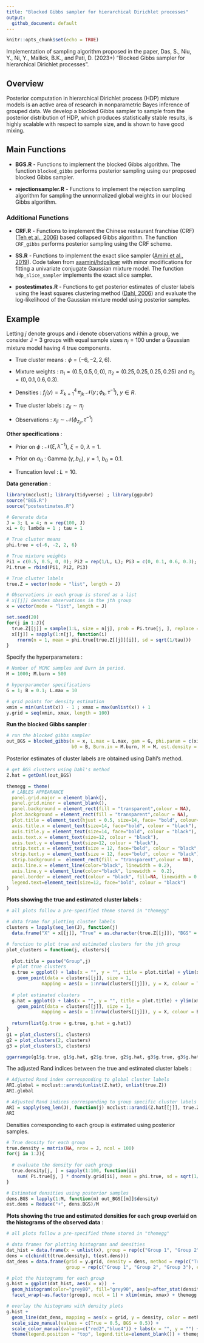 ```yaml
---
title: "Blocked Gibbs sampler for hierarchical Dirichlet processes"
output: 
  github_document: default
---
```


```r
knitr::opts_chunk$set(echo = TRUE)
```

Implementation of sampling algorithm proposed in the paper, Das, S., Niu, Y., Ni, Y., Mallick, B.K., and Pati, D. (2023+) "Blocked Gibbs sampler for hierarchical Dirichlet processes".

## Overview

Posterior computation in hierarchical Dirichlet process (HDP) mixture models is an active area of research in nonparametric Bayes inference of grouped data. We develop a blocked Gibbs sampler to sample from the posterior distribution of HDP, which produces statistically stable results, is highly scalable with respect to sample size, and is shown to have good mixing.

## Main Functions

-   **BGS.R** - Functions to implement the blocked Gibbs algorithm. The function `blocked_gibbs` performs posterior sampling using our proposed blocked Gibbs sampler.

-   **rejectionsampler.R** - Functions to implement the rejection sampling algorithm for sampling the unnormalized global weights in our blocked Gibbs algorithm.

### Additional Functions

-   **CRF.R** - Functions to implement the Chinese restaurant franchise (CRF) ([Teh et al., 2006](https://people.eecs.berkeley.edu/~jordan/papers/hdp.pdf)) based collapsed Gibbs algorithm. The function `CRF_gibbs` performs posterior sampling using the CRF scheme.

-   **SS.R** - Functions to implement the exact slice sampler ([Amini et al., 2019](https://arxiv.org/abs/1903.08829)). Code taken from [aaamini/hdpslicer](https://github.com/aaamini/hdpslicer/blob/master/hdp_inference.R) with minor modifications for fitting a univariate conjugate Gaussian mixture model. The function `hdp_slice_sampler` implements the exact slice sampler.

-   **postestimates.R** - Functions to get posterior estimates of cluster labels using the least squares clustering method ([Dahl, 2006](https://dahl.byu.edu/papers/dahl-2006.pdf)) and evaluate the log-likelihood of the Gaussian mixture model using posterior samples.

## Example

Letting $j$ denote groups and $i$ denote observations within a group, we consider J = 3 groups with equal sample sizes $n_j = 100$ under a Gaussian mixture model having 4 true components.

-   True cluster means : $\phi = (−6, −2, 2, 6)$.

-   Mixture weights : $\pi_1 = (0.5, 0.5, 0, 0)$, $\pi_2 = (0.25, 0.25, 0.25, 0.25)$ and $\pi_3 = (0, 0.1, 0.6, 0.3)$.

-   Densities : $f_j(y) = \Sigma_{k=1}^4 \, \pi_{jk} \ \mathcal{N}(y\,;\phi_k, \tau^{-1})$, $y \in R$.

-   True cluster labels : $z_{ji} \sim \pi_j$

-   Observations : $x_{ji} \sim \mathcal{N}(\phi_{z_{ji}}, \tau^{-1})$

**Other specifications** :

-   Prior on $\phi$ : $\mathcal{N}(\xi, \lambda^{-1})$, $\xi = 0$, $\lambda=1$.

-   Prior on $\alpha_0$ : Gamma $(\gamma, b_0)$, $\gamma = 1$, $b_0 = 0.1$.

-   Truncation level : $L=10$.

**Data generation** :
```r
library(mcclust); library(tidyverse) ; library(ggpubr)
source("BGS.R")
source("postestimates.R")

# Generate data 
J = 3; L = 4; n = rep(100, J)
xi = 0; lambda = 1 ; tau = 1

# True cluster means
phi.true = c(-6, -2, 2, 6)

# True mixture weights
Pi1 = c(0.5, 0.5, 0, 0); Pi2 = rep(1/L, L); Pi3 = c(0, 0.1, 0.6, 0.3);
Pi.true = rbind(Pi1, Pi2, Pi3)

# True cluster labels
true.Z = vector(mode = "list", length = J)

# Observations in each group is stored as a list
# x[[j]] denotes observations in the jth group
x = vector(mode = "list", length = J)

set.seed(20)
for(j in 1:J){
  true.Z[[j]] = sample(1:L, size = n[j], prob = Pi.true[j, ], replace = TRUE)
  x[[j]] = sapply(1:n[j], function(i) 
    rnorm(n = 1, mean = phi.true[true.Z[[j]][i]], sd = sqrt(1/tau)))
}
```

Specify the hyperparameters :

```r
# Number of MCMC samples and Burn in period.
M = 1000; M.burn = 500

# hyperparameter specifications
G = 1; B = 0.1; L.max = 10

# grid points for density estimation
xmin = min(unlist(x)) - 1 ; xmax = max(unlist(x)) + 1
y.grid = seq(xmin, xmax, length = 100)
```

**Run the blocked Gibbs sampler** :

```r
# run the blocked gibbs sampler
out_BGS = blocked_gibbs(x = x, L.max = L.max, gam = G, phi.param = c(xi, lambda, tau), 
                        b0 = B, Burn.in = M.burn, M = M, est.density = TRUE,y.grid = y.grid)
```

Posterior estimates of cluster labels are obtained using Dahl's method.

```r
# get BGS clusters using Dahl's method
Z.hat = getDahl(out_BGS)
```

```r
themegg = theme(
  # LABLES APPEARANCE
  panel.grid.major = element_blank(), 
  panel.grid.minor = element_blank(),
  panel.background = element_rect(fill = "transparent",colour = NA),
  plot.background = element_rect(fill = "transparent",colour = NA),
  plot.title = element_text(hjust = 0.5, size=14, face= "bold", colour= "black" ),
  axis.title.x = element_text(size=14, face="bold", colour = "black"),    
  axis.title.y = element_text(size=14, face="bold", colour = "black"),    
  axis.text.x = element_text(size=12, colour = "black"), 
  axis.text.y = element_text(size=12, colour = "black"),
  strip.text.x = element_text(size = 12, face="bold", colour = "black" ),
  strip.text.y = element_text(size = 12, face="bold", colour = "black"),
  strip.background =  element_rect(fill = "transparent",colour = NA),
  axis.line.x = element_line(color="black", linewidth = 0.2),
  axis.line.y = element_line(color="black", linewidth =  0.2),
  panel.border = element_rect(colour = "black", fill=NA, linewidth = 0.2),
  legend.text=element_text(size=12, face="bold", colour = "black")
)
```

**Plots showing the true and estimated cluster labels** :

```r
# all plots follow a pre-specified theme stored in "themegg"

# data frame for plotting cluster labels
clusters = lapply(seq_len(J), function(j) 
  data.frame("X" = x[[j]], "True" = as.character(true.Z[[j]]), "BGS" = as.character(Z.hat[[j]]) ))

# function to plot true and estimated clusters for the jth group
plot_clusters = function(j, clusters){
  
  plot.title = paste("Group",j)
  # plot true clusters
  g.true = ggplot() + labs(x = "", y = "", title = plot.title) + ylim(xmin, xmax) +
    geom_point(data = clusters[[j]], size = 1,
             mapping = aes(x = 1:nrow(clusters[[j]]), y = X, colour = True)) + themegg
  
  # plot estimated clusters
  g.hat = ggplot() + labs(x = "", y = "", title = plot.title) + ylim(xmin, xmax) +
    geom_point(data = clusters[[j]], size = 1,
             mapping = aes(x = 1:nrow(clusters[[j]]), y = X, colour = BGS)) + themegg
  
  return(list(g.true = g.true, g.hat = g.hat))
}
g1 = plot_clusters(1, clusters)
g2 = plot_clusters(2, clusters)
g3 = plot_clusters(3, clusters)

ggarrange(g1$g.true, g1$g.hat, g2$g.true, g2$g.hat, g3$g.true, g3$g.hat, ncol=2, nrow = 3)
```

The adjusted Rand indices between the true and estimated cluster labels :

```r
# Adjusted Rand index corresponding to global cluster labels
ARI.global = mcclust::arandi(unlist(Z.hat), unlist(true.Z))
ARI.global

# Adjusted Rand indices corresponding to group specific cluster labels
ARI = sapply(seq_len(J), function(j) mcclust::arandi(Z.hat[[j]], true.Z[[j]]))
ARI
```

Densities corresponding to each group is estimated using posterior samples.

```r
# True density for each group
true.density = matrix(NA, nrow = J, ncol = 100)
for(j in 1:J){
  
  # evaluate the density for each group
  true.density[j, ] = sapply(1:100, function(ii) 
    sum( Pi.true[j, ] * dnorm(y.grid[ii], mean = phi.true, sd = sqrt(1/tau)) ))
}

# Estimated densities using posterior samples
dens.BGS = lapply(1:M, function(m) out_BGS[[m]]$density)
est.dens = Reduce("+", dens.BGS)/M
```

**Plots showing the true and estimated densities for each group overlaid on the histograms of the observed data** :

```r
# all plots follow a pre-specified theme stored in "themegg"

# data frames for plotting histograms and densities
dat_hist = data.frame(x = unlist(x), group = rep(c("Group 1", "Group 2", "Group 3"), each = n[1]))
dens = c(cbind(t(true.density), t(est.dens)))
dat_dens = data.frame(grid = y.grid, density = dens, method = rep(c("True", "BGS"), each = 3*100), 
                      group = rep(c("Group 1", "Group 2", "Group 3"), each = 100, times = 2))

# plot the histograms for each group
g.hist = ggplot(dat_hist, aes(x = x))  +
  geom_histogram(color="grey80", fill="grey90", aes(y=after_stat(density)), bins = 20)+
  facet_wrap(~as.factor(group), ncol = 1) + xlim(xmin, xmax) + themegg

# overlay the histograms with density plots
g.hist + 
  geom_line(dat_dens, mapping = aes(x = grid, y = density, color = method, size = method)) +
  scale_size_manual(values = c(True = 0.5, BGS = 0.5)) +
  scale_color_manual(values=c("red2","blue4")) + labs(x = "", y = "") + 
  theme(legend.position = "top", legend.title=element_blank()) + themegg
```
